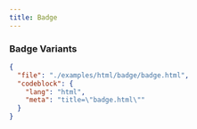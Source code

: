 ```yaml
---
title: Badge
---
```


### Badge Variants

<TWComponentPreview className="flex-col md:flex-row" src="/badge/badge" />

```json doc-gen:file
{
  "file": "./examples/html/badge/badge.html",
  "codeblock": {
    "lang": "html",
    "meta": "title=\"badge.html\""
  }
}
```
